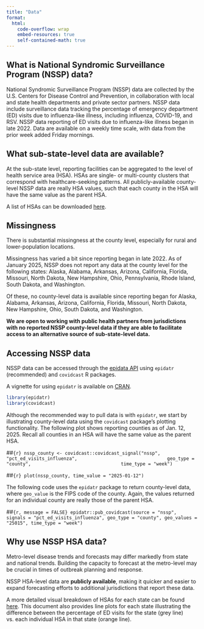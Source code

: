 ```yaml
---
title: "Data"
format: 
  html: 
    code-overflow: wrap
    embed-resources: true
    self-contained-math: true
---
```


## What is National Syndromic Surveillance Program (NSSP) data?

National Syndromic Surveillance Program (NSSP) data are collected by the U.S. Centers for Disease Control and Prevention, in collaboration with local and state health departments and private sector partners. NSSP data include surveillance data tracking the percentage of emergency department (ED) visits due to influenza-like illness, including influenza, COVID-19, and RSV. NSSP data reporting of ED visits due to influenza-like illness began in late 2022. Data are available on a weekly time scale, with data from the prior week added Friday mornings. 

## What sub-state-level data are available?

At the sub-state level, reporting facilities can be aggregated to the level of health service area (HSA). HSAs are single- or multi-county clusters that correspond with healthcare-seeking patterns. All publicly-available county-level NSSP data are really HSA values, such that each county in the HSA will have the same value as the parent HSA. 

A list of HSAs can be downloaded [here](https://view.officeapps.live.com/op/view.aspx?src=https%3A%2F%2Fseer.cancer.gov%2Fseerstat%2Fvariables%2Fcountyattribs%2FHealth.Service.Areas.xls&wdOrigin=BROWSELINK).

## Missingness

There is substantial missingness at the county level, especially for rural and lower-population locations.

Missingness has varied a bit since reporting began in late 2022. As of January 2025, NSSP does not report any data at the county level for the following states: Alaska, Alabama, Arkansas, Arizona, California, Florida, Missouri, North Dakota, New Hampshire, Ohio, Pennsylvania, Rhode Island, South Dakota, and Washington. 

Of these, no county-level data is available since reporting began for Alaska, Alabama, Arkansas, Arizona, California, Florida, Missouri, North Dakota, New Hampshire, Ohio, South Dakota, and Washington. 

**We are open to working with public health partners from jurisdictions with no reported NSSP county-level data if they are able to facilitate access to an alternative source of sub-state-level data.**

## Accessing NSSP data

NSSP data can be accessed through the [epidata API](https://cmu-delphi.github.io/delphi-epidata/api/covidcast-signals/nssp.html) using `epidatr` (recommended) and `covidcast` R packages.

A vignette for using `epidatr` is available on [CRAN](https://cran.r-project.org/web/packages/epidatr/vignettes/epidatr.html).

```r
library(epidatr)
library(covidcast)
```

Although the recommended way to pull data is with `epidatr`, we start by illustrating county-level data using the `covidcast` package's plotting functionality. The following plot shows reporting counties as of Jan. 12, 2025. Recall all counties in an HSA will have the same value as the parent HSA. 

##```{r}
nssp_county <- covidcast::covidcast_signal("nssp", "pct_ed_visits_influenza",
                                geo_type = "county",
                                time_type = "week")
```

##```{r}
plot(nssp_county, time_value = "2025-01-12")
```

The following code uses the `epidatr` package to return county-level data, where `geo_value` is the FIPS code of the county. Again, the values returned for an individual county are really those of the parent HSA.

##```{r, message = FALSE}
epidatr::pub_covidcast(source = "nssp", signals = "pct_ed_visits_influenza", geo_type = "county", geo_values = "25015", time_type = "week")
```

## Why use NSSP HSA data?

Metro-level disease trends and forecasts may differ markedly from state and national trends. Building the capacity to forecast at the metro-level may be crucial in times of outbreak planning and response.  

NSSP HSA-level data are **publicly available**, making it quicker and easier to expand forecasting efforts to additional jurisdictions that report these data. 

A more detailed visual breakdown of HSAs for each state can be found [here](img/all_states.pdf). This document also provides line plots for each state illustrating the difference between the percentage of ED visits for the state (grey line) vs. each individual HSA in that state (orange line). 





